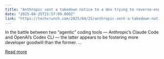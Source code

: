 ```yaml
---
title: "Anthropic sent a takedown notice to a dev trying to reverse-engineer its coding tool"
date: "2025-04-25T21:57:09.000Z"
link: "https://techcrunch.com/2025/04/25/anthropic-sent-a-takedown-notice-to-a-dev-trying-to-reverse-engineer-its-coding-tool/"
---
```


In the battle between two &#8220;agentic&#8221; coding tools — Anthropic&#8217;s Claude Code and OpenAI&#8217;s Codex CLI — the latter appears to be fostering more developer goodwill than the former. ...

[Read more](https://techcrunch.com/2025/04/25/anthropic-sent-a-takedown-notice-to-a-dev-trying-to-reverse-engineer-its-coding-tool/)
